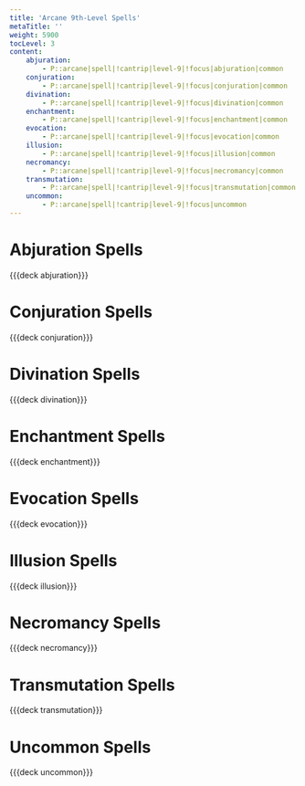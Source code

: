 ```yaml
---
title: 'Arcane 9th-Level Spells'
metaTitle: ''
weight: 5900
tocLevel: 3
content:
    abjuration:
        - P::arcane|spell|!cantrip|level-9|!focus|abjuration|common
    conjuration:
        - P::arcane|spell|!cantrip|level-9|!focus|conjuration|common
    divination:
        - P::arcane|spell|!cantrip|level-9|!focus|divination|common
    enchantment:
        - P::arcane|spell|!cantrip|level-9|!focus|enchantment|common
    evocation:
        - P::arcane|spell|!cantrip|level-9|!focus|evocation|common
    illusion:
        - P::arcane|spell|!cantrip|level-9|!focus|illusion|common
    necromancy:
        - P::arcane|spell|!cantrip|level-9|!focus|necromancy|common
    transmutation:
        - P::arcane|spell|!cantrip|level-9|!focus|transmutation|common
    uncommon:
        - P::arcane|spell|!cantrip|level-9|!focus|uncommon
---
```


# Abjuration Spells

{{{deck abjuration}}}

# Conjuration Spells

{{{deck conjuration}}}

# Divination Spells

{{{deck divination}}}

# Enchantment Spells

{{{deck enchantment}}}

# Evocation Spells

{{{deck evocation}}}

# Illusion Spells

{{{deck illusion}}}

# Necromancy Spells

{{{deck necromancy}}}

# Transmutation Spells

{{{deck transmutation}}}

# Uncommon Spells

{{{deck uncommon}}}
